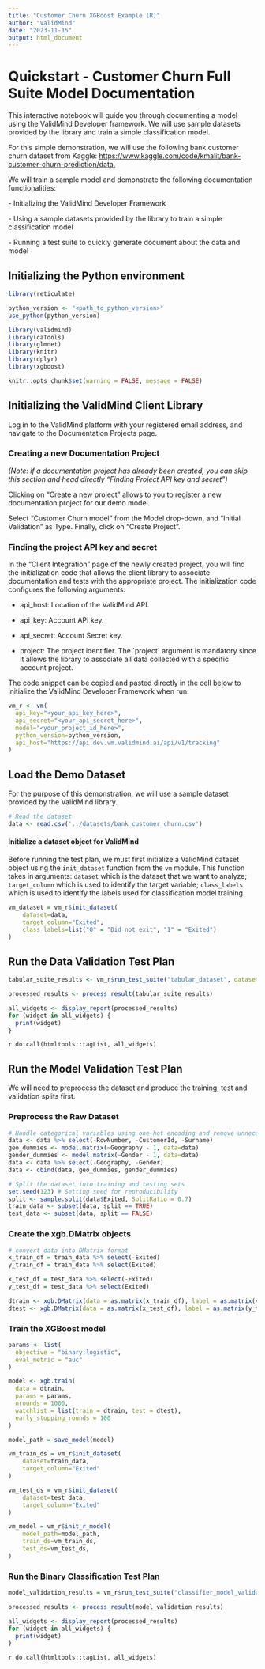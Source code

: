 ```yaml
---
title: "Customer Churn XGBoost Example (R)"
author: "ValidMind"
date: "2023-11-15"
output: html_document
---
```


# **Quickstart - Customer Churn Full Suite Model Documentation**

This interactive notebook will guide you through documenting a model using the ValidMind Developer framework. We will use sample datasets provided by the library and train a simple classification model.

For this simple demonstration, we will use the following bank customer churn dataset from Kaggle: <https://www.kaggle.com/code/kmalit/bank-customer-churn-prediction/data.>

We will train a sample model and demonstrate the following documentation functionalities:

\- Initializing the ValidMind Developer Framework

\- Using a sample datasets provided by the library to train a simple classification model

\- Running a test suite to quickly generate document about the data and model

## **Initializing the Python environment**

```r
library(reticulate)

python_version <- "<path_to_python_version>"
use_python(python_version)

library(validmind)
library(caTools)
library(glmnet)
library(knitr)
library(dplyr)
library(xgboost)

knitr::opts_chunk$set(warning = FALSE, message = FALSE)
```

## **Initializing the ValidMind Client Library**

Log in to the ValidMind platform with your registered email address, and navigate to the Documentation Projects page.

### **Creating a new Documentation Project**

*(Note: if a documentation project has already been created, you can skip this section and head directly "Finding Project API key and secret")*

Clicking on "Create a new project" allows to you to register a new documentation project for our demo model.

Select "Customer Churn model" from the Model drop-down, and "Initial Validation" as Type. Finally, click on "Create Project".

### **Finding the project API key and secret**

In the "Client Integration" page of the newly created project, you will find the initialization code that allows the client library to associate documentation and tests with the appropriate project. The initialization code configures the following arguments:

-   api_host: Location of the ValidMind API.

-   api_key: Account API key.

-   api_secret: Account Secret key.

-   project: The project identifier. The \`project\` argument is mandatory since it allows the library to associate all data collected with a specific account project.

The code snippet can be copied and pasted directly in the cell below to initialize the ValidMind Developer Framework when run:

```r
vm_r <- vm(
  api_key="<your_api_key_here>",
  api_secret="<your_api_secret_here>",
  model="<your_project_id_here>",
  python_version=python_version,
  api_host="https://api.dev.vm.validmind.ai/api/v1/tracking"
)
```

## **Load the Demo Dataset**

For the purpose of this demonstration, we will use a sample dataset provided by the ValidMind library.

```r
# Read the dataset
data <- read.csv('../datasets/bank_customer_churn.csv')
```

#### **Initialize a dataset object for ValidMind**

Before running the test plan, we must first initialize a ValidMind dataset object using the `init_dataset` function from the `vm` module. This function takes in arguments: `dataset` which is the dataset that we want to analyze; `target_column` which is used to identify the target variable; `class_labels` which is used to identify the labels used for classification model training.

```r
vm_dataset = vm_r$init_dataset(
    dataset=data,
    target_column="Exited",
    class_labels=list("0" = "Did not exit", "1" = "Exited")
)
```

## **Run the Data Validation Test Plan**

```r
tabular_suite_results <- vm_r$run_test_suite("tabular_dataset", dataset=vm_dataset)
```

```r
processed_results <- process_result(tabular_suite_results)
```

```r
all_widgets <- display_report(processed_results)
for (widget in all_widgets) {
  print(widget)
}
```

`r do.call(htmltools::tagList, all_widgets)`

## **Run the Model Validation Test Plan**

We will need to preprocess the dataset and produce the training, test and validation splits first.

### Preprocess the Raw Dataset

```r
# Handle categorical variables using one-hot encoding and remove unnecessary columns
data <- data %>% select(-RowNumber, -CustomerId, -Surname)
geo_dummies <- model.matrix(~Geography - 1, data=data)
gender_dummies <- model.matrix(~Gender - 1, data=data)
data <- data %>% select(-Geography, -Gender)
data <- cbind(data, geo_dummies, gender_dummies)
```

```r
# Split the dataset into training and testing sets
set.seed(123) # Setting seed for reproducibility
split <- sample.split(data$Exited, SplitRatio = 0.7)
train_data <- subset(data, split == TRUE)
test_data <- subset(data, split == FALSE)
```

### Create the xgb.DMatrix objects

```r
# convert data into DMatrix format
x_train_df = train_data %>% select(-Exited)
y_train_df = train_data %>% select(Exited)

x_test_df = test_data %>% select(-Exited)
y_test_df = test_data %>% select(Exited)

dtrain <- xgb.DMatrix(data = as.matrix(x_train_df), label = as.matrix(y_train_df))
dtest <- xgb.DMatrix(data = as.matrix(x_test_df), label = as.matrix(y_test_df))
```

### Train the XGBoost model

```r
params <- list(
  objective = "binary:logistic",
  eval_metric = "auc"
)

model <- xgb.train(
  data = dtrain,
  params = params,
  nrounds = 1000,
  watchlist = list(train = dtrain, test = dtest),
  early_stopping_rounds = 100
)
```

```r
model_path = save_model(model)
```

```r
vm_train_ds = vm_r$init_dataset(
    dataset=train_data,
    target_column="Exited"
)

vm_test_ds = vm_r$init_dataset(
    dataset=test_data,
    target_column="Exited"
)

vm_model = vm_r$init_r_model(
    model_path=model_path,
    train_ds=vm_train_ds,
    test_ds=vm_test_ds,
)
```

### **Run the Binary Classification Test Plan**

```r
model_validation_results = vm_r$run_test_suite("classifier_model_validation", model=vm_model)
```

```r
processed_results <- process_result(model_validation_results)
```

```r
all_widgets <- display_report(processed_results)
for (widget in all_widgets) {
  print(widget)
}
```

`r do.call(htmltools::tagList, all_widgets)`

